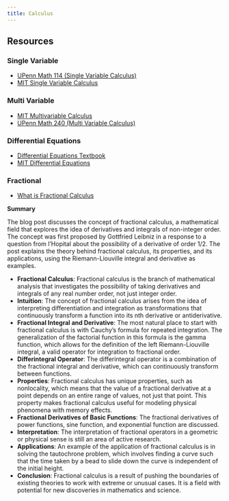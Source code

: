 ```yaml
---
title: Calculus
---
```


## Resources

### Single Variable

- [UPenn Math 114 (Single Variable Calculus)](https://www.youtube.com/watch?v=5m0VJ7FTn54&list=PL6UiEGS6WoUk8xJxOtLEs4rq5Ff9lSl25)
- [MIT Single Variable Calculus](https://ocw.mit.edu/courses/18-01sc-single-variable-calculus-fall-2010)

### Multi Variable

- [MIT Multivariable Calculus](https://ocw.mit.edu/courses/18-02sc-multivariable-calculus-fall-2010)
- [UPenn Math 240 (Multi Variable Calculus)](https://www.youtube.com/watch?v=Y6SYkfVdoio&list=PL6UiEGS6WoUk42atmsXOWkohKJA3UbvDL)

### Differential Equations

- [Differential Equations Textbook](https://twitter.com/curiouswavefn/status/1627741837233631232?s=20)
- [MIT Differential Equations](https://ocw.mit.edu/courses/18-03sc-differential-equations-fall-2011)

### Fractional

- [What is Fractional Calculus](https://www.cantorsparadise.com/fractional-calculus-48192f4e9c9f)

**Summary**

The blog post discusses the concept of fractional calculus, a mathematical field that explores the idea of derivatives and integrals of non-integer order. The concept was first proposed by Gottfried Leibniz in a response to a question from l’Hopital about the possibility of a derivative of order 1/2. The post explains the theory behind fractional calculus, its properties, and its applications, using the Riemann-Liouville integral and derivative as examples.

- **Fractional Calculus**: Fractional calculus is the branch of mathematical analysis that investigates the possibility of taking derivatives and integrals of any real number order, not just integer order.
- **Intuition**: The concept of fractional calculus arises from the idea of interpreting differentiation and integration as transformations that continuously transform a function into its nth derivative or antiderivative.
- **Fractional Integral and Derivative**: The most natural place to start with fractional calculus is with Cauchy’s formula for repeated integration. The generalization of the factorial function in this formula is the gamma function, which allows for the definition of the left Riemann-Liouville integral, a valid operator for integration to fractional order.
- **Differintegral Operator**: The differintegral operator is a combination of the fractional integral and derivative, which can continuously transform between functions.
- **Properties**: Fractional calculus has unique properties, such as nonlocality, which means that the value of a fractional derivative at a point depends on an entire range of values, not just that point. This property makes fractional calculus useful for modeling physical phenomena with memory effects.
- **Fractional Derivatives of Basic Functions**: The fractional derivatives of power functions, sine function, and exponential function are discussed.
- **Interpretation**: The interpretation of fractional operators in a geometric or physical sense is still an area of active research.
- **Applications**: An example of the application of fractional calculus is in solving the tautochrone problem, which involves finding a curve such that the time taken by a bead to slide down the curve is independent of the initial height.
- **Conclusion**: Fractional calculus is a result of pushing the boundaries of existing theories to work with extreme or unusual cases. It is a field with potential for new discoveries in mathematics and science.